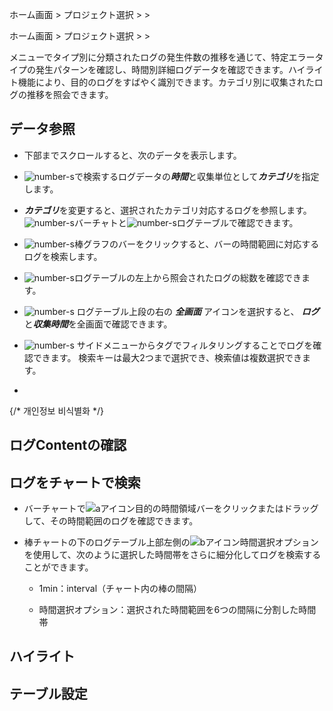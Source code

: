 
<Logroleview />

<Xclude product='aws-log'>

ホーム画面 &gt; プロジェクト選択 &gt; <Cmdname sid="side_log" className="uitext" /> &gt; <Cmdname sid="side_logExplorer" className="uitext" />

</Xclude>

<InDoc product='aws-log'>

ホーム画面 &gt; プロジェクト選択 &gt; <Cmdname sid="side_dashboard" className="uitext" /> &gt; <Cmdname sid="side_logExplorer" className="uitext" />

</InDoc>

<Cmdname sid="side_logExplorer" className="uitext" />メニューでタイプ別に分類されたログの発生件数の推移を通じて、特定エラータイプの発生パターンを確認し、時間別詳細ログデータを確認できます。ハイライト機能により、目的のログをすばやく識別できます。カテゴリ別に収集されたログの推移を照会できます。<Loguimainterm />

<ImgLang img='log-trend.png' desc='ログトレンド'/>

## データ参照

- 下部までスクロールすると、次のデータを表示します。

- ![number-s](/img/number-01.png)で検索するログデータの***時間***と収集単位として***カテゴリ***を指定します。

- ***カテゴリ***を変更すると、選択されたカテゴリ対応するログを参照します。![number-s](/img/number-02.png)バーチャトと![number-s](/img/number-03.png)ログテーブルで確認できます。

- ![number-s](/img/number-02.png)棒グラフのバーをクリックすると、バーの時間範囲に対応するログを検索します。 

- ![number-s](/img/number-03.png)ログテーブルの左上から照会されたログの総数を確認できます。 

- ![number-s](/img/number-03.png) ログテーブル上段の右の <LinkImage img='ic-fullscreen.svg' desc='전체 화면 아이콘'/> ***全画面*** アイコンを選択すると、 ***ログ***と***収集時間***を全画面で確認できます。

- ![number-s](/img/number-04.png) サイドメニューからタグでフィルタリングすることでログを確認できます。 検索キーは最大2つまで選択でき、検索値は複数選択できます。

- <Logagentoption />

  <LogCl />

{/* 개인정보 비식별화 */}

<LogDeIdentification />

## ログContentの確認


<Logcontentscheck />

## ログをチャートで検索

<ImgLang img='log-trend-bar.png' desc='ログトレンド棒チャート'/>

- バーチャートで![aアイコン](/img/char-a.svg)目的の時間領域バーをクリックまたはドラッグして、その時間範囲のログを確認できます。 

- 棒チャートの下のログテーブル上部左側の![bアイコン](/img/char-b.svg)時間選択オプションを使用して、次のように選択した時間帯をさらに細分化してログを検索することができます。

  - 1min：interval（チャート内の棒の間隔）

  - 時間選択オプション：選択された時間範囲を6つの間隔に分割した時間帯

## ハイライト


<Loghighlight />

## テーブル設定


<Loguitablesetting />
